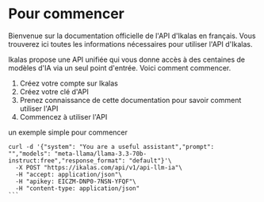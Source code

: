 # Pour commencer

Bienvenue sur la documentation officielle de l'API d'Ikalas en français.
Vous trouverez ici toutes les informations nécessaires pour utiliser l'API d'Ikalas.

Ikalas propose une API unifiée qui vous donne accès à des centaines de modèles d'IA via un seul point d'entrée.
Voici comment commencer.

1. Créez votre compte sur Ikalas
2. Créez votre clé d'API
3. Prenez connaissance de cette documentation pour savoir comment utiliser l'API
4. Commencez à utiliser l'API

un exemple simple pour commencer

````
curl -d '{"system": "You are a useful assistant","prompt": "","models": "meta-llama/llama-3.3-70b-instruct:free","response_format": "default"}'\
  -X POST "https://ikalas.com/api/v1/api-llm-ia"\
  -H "accept: application/json"\
  -H "apikey: EICZM-DNP0-7NSN-YFQF"\
  -H "content-type: application/json"
```
````
